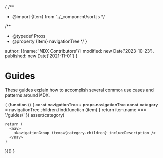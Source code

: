 {
  /**
   * @import {Item} from '../_component/sort.js
   */

  /**
   * @typedef Props
   * @property {Item} navigationTree
   */
}


  author: [{name: 'MDX Contributors'}],
  modified: new Date('2023-10-23'),
  published: new Date('2021-11-01')
}

# Guides

These guides explain how to accomplish several common use cases and patterns
around MDX.

{
  (function () {
    const navigationTree = props.navigationTree
    const category = navigationTree.children.find(function (item) {
      return item.name === '/guides/'
    })
    assert(category)

    return (
      <nav>
        <NavigationGroup items={category.children} includeDescription />
      </nav>
    )
  })()
}

